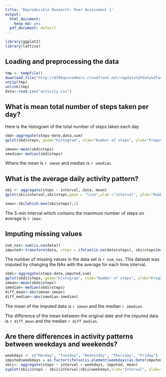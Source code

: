 ```yaml
---
title: 'Reproducible Research: Peer Assessment 1'
output:
  html_document:
    keep_md: yes
  pdf_document: default
---
```

```r
library(ggplot2)
library(lattice)
```
## Loading and preprocessing the data
```r
tmp <- tempfile()
download.file("http://d396qusza40orc.cloudfront.net/repdata%2Fdata%2Factivity.zip",tmp)
unzip(tmp)
unlink(tmp)
data<-read.csv("activity.csv")
```

## What is mean total number of steps taken per day?
Here is the histogram of the total number  of steps taken each day
```r
sbd<-aggregate(steps~date,data,sum)
qplot(sbd$steps, geom="histogram", xlab="Number of steps", ylab="Frequency")
```
```r
smean<-mean(sbd$steps)
smedian<-median(sbd$steps)
```
Where the mean is `r smean` and median is `r smedian`.

## What is the average daily activity pattern?
```r
sbi <- aggregate(steps ~ interval, data, mean)
qplot(sbi$interval,sbi$steps,geom = "line",xlab ="interval", ylab="Number of steps")
```
```r
imax<-sbi[which.max(sbi$steps),1]
```
The 5-min interval which contains the maximum number of steps on average is `r imax`.

## Imputing missing values
```r
num_nas<-sum(is.na(data))
imputed<-transform(data, steps = ifelse(is.na(data$steps), sbi$steps[match(data$interval, sbi$interval)], data$steps))
```
The number of  missing values in the data set is `r num_nas`. This dataset was imputed by changing the NAs with the average for each time interval.

```r
sbdi<-aggregate(steps~date,imputed,sum)
qplot(sbdi$steps, geom="histogram", xlab="Number of steps", ylab="Frequency")
imean<-mean(sbdi$steps)
imedian<-median(sbdi$steps)
diff_mean<-abs(smean-imean)
diff_median<-abs(smedian-imedian)
```
The mean of the imputed data is `r imean` and the median `r imedian`.

The difference of the mean between the original date and the imputed data is `r diff_mean` and the median `r diff_median`.


## Are there differences in activity patterns between weekdays and weekends?

```r
weekdays <- c("Monday", "Tuesday", "Wednesday", "Thursday", "Friday")
imputed$weekdays = as.factor(ifelse(is.element(weekdays(as.Date(imputed$date)),weekdays),"weekday", "weekend"))
sbii<- aggregate(steps ~ interval + weekdays, imputed, mean)
xyplot(sbii$steps ~ sbii$interval|sbii$weekdays,xlab="Interval", ylab="Steps",layout=c(1,2), type="l")
```
